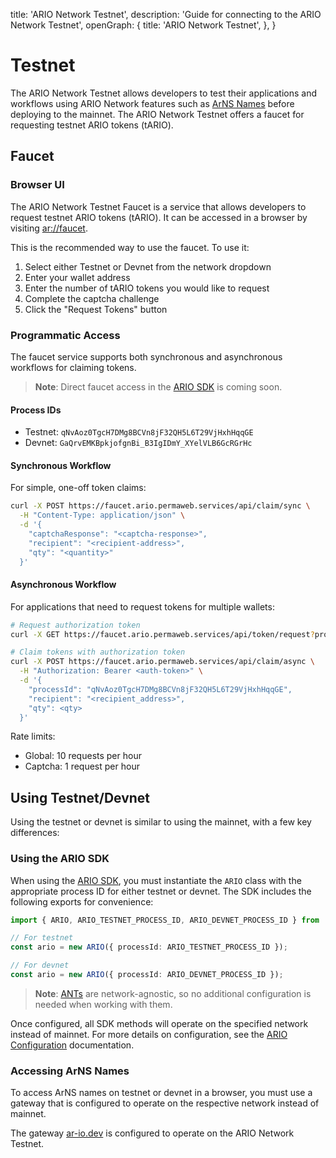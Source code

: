 
  title: 'ARIO Network Testnet',
  description: 'Guide for connecting to the ARIO Network Testnet',
  openGraph: {
    title: 'ARIO Network Testnet',
  },
}

<HeroPattern />

# Testnet

The ARIO Network Testnet allows developers to test their applications and workflows using ARIO Network features such as [ArNS Names](/arns) before deploying to the mainnet. The ARIO Network Testnet offers a faucet for requesting testnet ARIO tokens (tARIO).

## Faucet

### Browser UI

The ARIO Network Testnet Faucet is a service that allows developers to request testnet ARIO tokens (tARIO). It can be accessed in a browser by visiting [ar://faucet](https://faucet.arweave.net).

This is the recommended way to use the faucet. To use it:

1. Select either Testnet or Devnet from the network dropdown
2. Enter your wallet address
3. Enter the number of tARIO tokens you would like to request
4. Complete the captcha challenge
5. Click the "Request Tokens" button

### Programmatic Access

The faucet service supports both synchronous and asynchronous workflows for claiming tokens.

> **Note**: Direct faucet access in the [ARIO SDK](/ar-io-sdk) is coming soon.

#### Process IDs

- Testnet: `qNvAoz0TgcH7DMg8BCVn8jF32QH5L6T29VjHxhHqqGE`
- Devnet: `GaQrvEMKBpkjofgnBi_B3IgIDmY_XYelVLB6GcRGrHc`

#### Synchronous Workflow

For simple, one-off token claims:

```bash
curl -X POST https://faucet.ario.permaweb.services/api/claim/sync \
  -H "Content-Type: application/json" \
  -d '{
    "captchaResponse": "<captcha-response>",
    "recipient": "<recipient-address>",
    "qty": "<quantity>"
  }'
```

#### Asynchronous Workflow

For applications that need to request tokens for multiple wallets:

```bash
# Request authorization token
curl -X GET https://faucet.ario.permaweb.services/api/token/request?process-id=qNvAoz0TgcH7DMg8BCVn8jF32QH5L6T29VjHxhHqqGE

# Claim tokens with authorization token
curl -X POST https://faucet.ario.permaweb.services/api/claim/async \
  -H "Authorization: Bearer <auth-token>" \
  -d '{
    "processId": "qNvAoz0TgcH7DMg8BCVn8jF32QH5L6T29VjHxhHqqGE",
    "recipient": "<recipient_address>",
    "qty": <qty>
  }'
```

Rate limits:
- Global: 10 requests per hour
- Captcha: 1 request per hour

## Using Testnet/Devnet

Using the testnet or devnet is similar to using the mainnet, with a few key differences:

### Using the ARIO SDK

When using the [ARIO SDK](/ar-io-sdk), you must instantiate the `ARIO` class with the appropriate process ID for either testnet or devnet. The SDK includes the following exports for convenience:

```typescript
import { ARIO, ARIO_TESTNET_PROCESS_ID, ARIO_DEVNET_PROCESS_ID } from '@ar.io/sdk';

// For testnet
const ario = new ARIO({ processId: ARIO_TESTNET_PROCESS_ID });

// For devnet
const ario = new ARIO({ processId: ARIO_DEVNET_PROCESS_ID });
```

> **Note**: [ANTs](/arns#arweave-name-token-ant) are network-agnostic, so no additional configuration is needed when working with them.

Once configured, all SDK methods will operate on the specified network instead of mainnet. For more details on configuration, see the [ARIO Configuration](/ar-io-sdk/ario/configuration) documentation.

### Accessing ArNS Names

To access ArNS names on testnet or devnet in a browser, you must use a gateway that is configured to operate on the respective network instead of mainnet.

The gateway [ar-io.dev](https://ar-io.dev) is configured to operate on the ARIO Network Testnet.


